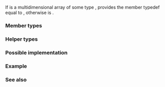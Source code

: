 {{cpp/title|remove_all_extents}}
{{cpp/meta/navbar}}
{{dcl begin}}
{{dcl header | type_traits}}
{{dcl | since=c++11 | 1=
template&lt; class T &gt;
struct remove_all_extents;
}}
{{dcl end}}

If {{tt|T}} is a multidimensional array of some type {{tt|X}}, provides the member typedef {{tt|type}} equal to {{tt|X}}, otherwise {{tt|type}} is {{tt|T}}.

{{cpp/types/nospec}}

===Member types===
{{dsc begin}}
{{dsc hitem | Name | Definition}}
{{dsc | {{tt|type}} | the type of the element of {{tt|T}} }}
{{dsc end}}

===Helper types===
{{dcl begin}}
{{dcl | since=c++14 | 1=
template&lt; class T &gt;
using remove_all_extents_t = typename remove_all_extents&lt;T&gt;::type;
}}
{{dcl end}}

===Possible implementation===
{{eq fun
 | 1=
template&lt;class T&gt;
struct remove_all_extents { typedef T type; };

template&lt;class T&gt;
struct remove_all_extents&lt;T[]&gt; {
    typedef typename remove_all_extents&lt;T&gt;::type type;
};

template&lt;class T, std::size_t N&gt;
struct remove_all_extents&lt;T[N]&gt; {
    typedef typename remove_all_extents&lt;T&gt;::type type;
};
}}

===Example===
{{example
 |
 | code=
#include &lt;iostream&gt;
#include &lt;type_traits&gt;
#include &lt;typeinfo&gt;

template&lt;class A&gt;
void info(const A&amp;)
{
    typedef typename std::remove_all_extents&lt;A&gt;::type Type;
    std::cout &lt;&lt; "underlying type: " &lt;&lt; typeid(Type).name() &lt;&lt; '\n';
}

int main()
{
    float a0;
    float a1[1][2][3];
    float a2[1][1][1][1][2];
    float* a3;
    int a4[3][2];
    double a5[2][3];
    struct X { int m; } x0[3][3];

    info(a0);
    info(a1);
    info(a2);
    info(a3);
    info(a4);
    info(a5);
    info(x0);
}
 | p=true
 | output=
underlying type: float
underlying type: float
underlying type: float
underlying type: float*
underlying type: int
underlying type: double
underlying type: main::X
}}

===See also===
{{dsc begin}}
{{dsc inc | cpp/types/dsc is_array}}
{{dsc inc | cpp/types/dsc rank}}
{{dsc inc | cpp/types/dsc extent}}
{{dsc inc | cpp/types/dsc remove_extent}}
{{dsc end}}

{{langlinks|de|es|fr|it|ja|pt|ru|zh}}